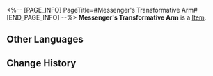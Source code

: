 <%-- [PAGE_INFO]
PageTitle=#Messenger's Transformative Arm#
[END_PAGE_INFO] --%>
{{Item Infobox
|id          = 31142
|image       = Item Messenger's Transformative Arm.png
|type        = 
|invCategory = Relics
|rarity      = 2
|effect      = 
|description = A cybernetic prosthetic arm that can be disassembled at will. Capable of firing knuckles like bullets.
|source1     = [[Cavern of Corrosion: Alchemy Commission]]
}}
'''Messenger's Transformative Arm''' is a [[Item]].

==Other Languages==
{{Other Languages
|en   = Messenger's Transformative Arm
|zhs  = 信使的百变义手
|zht  = 信使的百變義手
|ja   = メッセンジャーの百変義手
|ko   = 메신저의 변형 의수
|es   = Brazo cambiante del mensajero
|fr   = Bras modifié de messager
|ru   = Модифицированный протез вестника
|th   = Messenger's Transformative Arm
|vi   = Cánh Tay Biến Hóa Của Tín Sứ
|de   = Transformationsarm des Boten
|id   = Messenger's Transformative Arm
|pt   = Braço Transformativo do Mensageiro
}}

==Change History==
{{Change History|1.2}}
